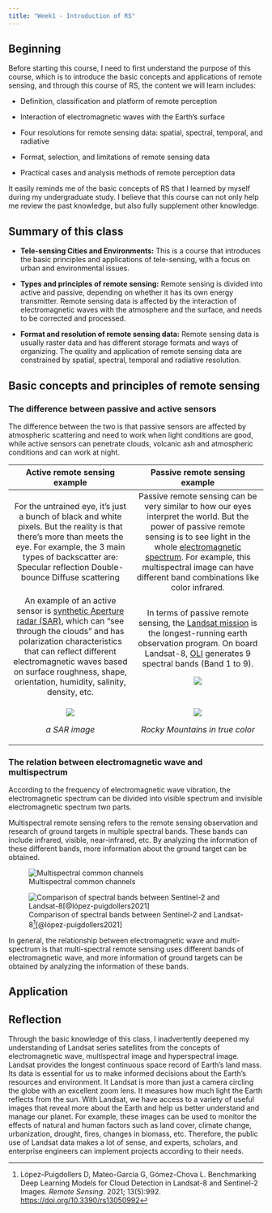 ```yaml
---
title: "Week1 - Introduction of RS"
---
```


## Beginning

Before starting this course, I need to first understand the purpose of this course, which is to introduce the basic concepts and applications of remote sensing, and through this course of RS, the content we will learn includes:

-   Definition, classification and platform of remote perception

-   Interaction of electromagnetic waves with the Earth's surface

-   Four resolutions for remote sensing data: spatial, spectral, temporal, and radiative

-   Format, selection, and limitations of remote sensing data

-   Practical cases and analysis methods of remote perception data

It easily reminds me of the basic concepts of RS that I learned by myself during my undergraduate study. I believe that this course can not only help me review the past knowledge, but also fully supplement other knowledge.

## Summary of this class

-   **Tele-sensing Cities and Environments:** This is a course that introduces the basic principles and applications of tele-sensing, with a focus on urban and environmental issues.

-   **Types and principles of remote sensing:** Remote sensing is divided into active and passive, depending on whether it has its own energy transmitter. Remote sensing data is affected by the interaction of electromagnetic waves with the atmosphere and the surface, and needs to be corrected and processed.

-   **Format and resolution of remote sensing data:** Remote sensing data is usually raster data and has different storage formats and ways of organizing. The quality and application of remote sensing data are constrained by spatial, spectral, temporal and radiative resolution.

## Basic concepts and principles of remote sensing

### The difference between passive and active sensors

The difference between the two is that passive sensors are affected by atmospheric scattering and need to work when light conditions are good, while active sensors can penetrate clouds, volcanic ash and atmospheric conditions and can work at night.

+-----------------------------------------------------------------------------------------------------------------------------------------------------------------------------------------------------------------------------------------------------------------------------------------------------------------------------------------------------------+----------------------------------------------------------------------------------------------------------------------------------------------------------------------------------------------------------------------------------------------------------------------------------------------------------------------------------------------------------------------------+
| Active remote sensing example                                                                                                                                                                                                                                                                                                                             | Passive remote sensing example                                                                                                                                                                                                                                                                                                                                             |
+:=========================================================================================================================================================================================================================================================================================================================================================:+:==========================================================================================================================================================================================================================================================================================================================================================================:+
| For the untrained eye, it’s just a bunch of black and white pixels. But the reality is that there’s more than meets the eye. For example, the 3 main types of backscatter are: Specular reflection Double-bounce Diffuse scattering                                                                                                                       | Passive remote sensing can be very similar to how our eyes interpret the world. But the power of passive remote sensing is to see light in the whole [electromagnetic spectrum](https://gisgeography.com/multispectral-vs-hyperspectral-imagery-explained/){style="blue"}. For example, this multispectral image can have different band combinations like color infrared. |
+-----------------------------------------------------------------------------------------------------------------------------------------------------------------------------------------------------------------------------------------------------------------------------------------------------------------------------------------------------------+----------------------------------------------------------------------------------------------------------------------------------------------------------------------------------------------------------------------------------------------------------------------------------------------------------------------------------------------------------------------------+
| An example of an active sensor is [synthetic Aperture radar (SAR)](https://gisgeography.com/synthetic-aperture-radar-examples/){style="blue"}, which can "see through the clouds" and has polarization characteristics that can reflect different electromagnetic waves based on surface roughness, shape, orientation, humidity, salinity, density, etc. | In terms of passive remote sensing, the [Landsat mission](http://landsat.gsfc.nasa.gov/) is the longest-running earth observation program. On board Landsat-8, [OLI](https://gisgeography.com/landsat-8-bands-combinations/){.illustration style="blue"} generates 9 spectral bands (Band 1 to 9).                                                                         |
|                                                                                                                                                                                                                                                                                                                                                           |                                                                                                                                                                                                                                                                                                                                                                            |
|                                                                                                                                                                                                                                                                                                                                                           | ![](images/clipboard-2255416882.png)                                                                                                                                                                                                                                                                                                                                       |
+-----------------------------------------------------------------------------------------------------------------------------------------------------------------------------------------------------------------------------------------------------------------------------------------------------------------------------------------------------------+----------------------------------------------------------------------------------------------------------------------------------------------------------------------------------------------------------------------------------------------------------------------------------------------------------------------------------------------------------------------------+
| ![](images/clipboard-3788896385.png)                                                                                                                                                                                                                                                                                                                      | *![](images/clipboard-3968367586.png)*                                                                                                                                                                                                                                                                                                                                     |
|                                                                                                                                                                                                                                                                                                                                                           |                                                                                                                                                                                                                                                                                                                                                                            |
| *a SAR image*                                                                                                                                                                                                                                                                                                                                             | *Rocky Mountains in true color*                                                                                                                                                                                                                                                                                                                                            |
+-----------------------------------------------------------------------------------------------------------------------------------------------------------------------------------------------------------------------------------------------------------------------------------------------------------------------------------------------------------+----------------------------------------------------------------------------------------------------------------------------------------------------------------------------------------------------------------------------------------------------------------------------------------------------------------------------------------------------------------------------+

### The relation between electromagnetic wave and multispectrum

According to the frequency of electromagnetic wave vibration, the electromagnetic spectrum can be divided into visible spectrum and invisible electromagnetic spectrum two parts.

Multispectral remote sensing refers to the remote sensing observation and research of ground targets in multiple spectral bands. These bands can include infrared, visible, near-infrared, etc. By analyzing the information of these different bands, more information about the ground target can be obtained.

![Multispectral common channels](images/clipboard-1755175584.png)

![Comparison of spectral bands between Sentinel-2 and Landsat-8[^intro-1][@lópez-puigdollers2021]](https://www.mdpi.com/remotesensing/remotesensing-13-00992/article_deploy/html/images/remotesensing-13-00992-g003.png){.illustration style="gray" fig-align="center"}

[^intro-1]: López-Puigdollers D, Mateo-García G, Gómez-Chova L. Benchmarking Deep Learning Models for Cloud Detection in Landsat-8 and Sentinel-2 Images. *Remote Sensing*. 2021; 13(5):992. <https://doi.org/10.3390/rs13050992>


In general, the relationship between electromagnetic wave and multi-spectrum is that multi-spectral remote sensing uses different bands of electromagnetic wave, and more information of ground targets can be obtained by analyzing the information of these bands.

## Application

## Reflection

Through the basic knowledge of this class, I inadvertently deepened my understanding of Landsat series satellites from the concepts of electromagnetic wave, multispectral image and hyperspectral image. Landsat provides the longest continuous space record of Earth's land mass. Its data is essential for us to make informed decisions about the Earth's resources and environment. It Landsat is more than just a camera circling the globe with an excellent zoom lens. It measures how much light the Earth reflects from the sun. With Landsat, we have access to a variety of useful images that reveal more about the Earth and help us better understand and manage our planet. For example, these images can be used to monitor the effects of natural and human factors such as land cover, climate change, urbanization, drought, fires, changes in biomass, etc. Therefore, the public use of Landsat data makes a lot of sense, and experts, scholars, and enterprise engineers can implement projects according to their needs.
